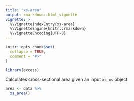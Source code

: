 ```yaml
---
title: "xs-area"
output: rmarkdown::html_vignette
vignette: >
  %\VignetteIndexEntry{xs-area}
  %\VignetteEngine{knitr::rmarkdown}
  %\VignetteEncoding{UTF-8}
---
```


```r
knitr::opts_chunk$set(
  collapse = TRUE,
  comment = "#>"
)
```

```r
library(excess)
```

Calculates cross-sectional area given an input `xs_xs` object:

```r
area <- data %>% 
  xs_area()
  
```

